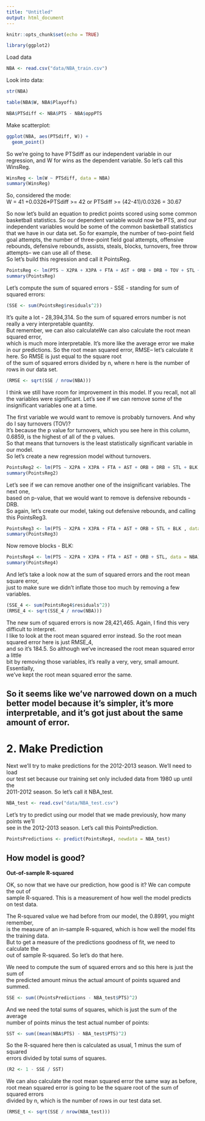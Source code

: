 ```yaml
---
title: "Untitled"
output: html_document
---
```


```r
knitr::opts_chunk$set(echo = TRUE)

library(ggplot2)
```
Load data
```r
NBA <- read.csv("data/NBA_train.csv")
```
Look into data:
```r
str(NBA)
```

```r
table(NBA$W, NBA$Playoffs)
```

```r
NBA$PTSdiff <- NBA$PTS - NBA$oppPTS
```
Make scatterplot:
```r
ggplot(NBA, aes(PTSdiff, W)) +
  geom_point()
```
So we're going to have PTSdiff as our independent variable in our regression,
and W for wins as the dependent variable. So let's call this WinsReg.
```r
WinsReg <- lm(W ~ PTSdiff, data = NBA)
summary(WinsReg)
```
So, considered the mode:  
W = 41 +0.0326*PTSdiff >= 42 or PTSdiff >= (42-41)/0.0326 = 30.67   
  
So now let's build an equation to predict points scored using some common basketball statistics. So our dependent variable would now be PTS, and our independent variables would be some of the common basketball statistics that we have in our data set. So for example, the number of two-point field goal attempts, the number of three-point field goal attempts, offensive rebounds, defensive rebounds, assists, steals, blocks, turnovers, free throw attempts-- we can use all of these.  
So let's build this regression and call it PointsReg.
```r
PointsReg <- lm(PTS ~ X2PA + X3PA + FTA + AST + ORB + DRB + TOV + STL + BLK , data = NBA)
summary(PointsReg)
```
Let's compute the sum of squared errors - SSE - standing for sum of squared errors:
```r
(SSE <- sum(PointsReg$residuals^2))
```
It's quite a lot - 28,394,314. So the sum of squared errors number is not really a very interpretable quantity.  
But remember, we can also calculateWe can also calculate the root mean squared error,  
which is much more interpretable. It's more like the average error we make in our predictions. 
So the root mean squared error, RMSE-- let's calculate it here. So RMSE is just equal to the square root  
of the sum of squared errors divided by n, where n here is the number of rows in our data set.
```r
(RMSE <- sqrt(SSE / nrow(NBA)))
```
I think we still have room for improvement in this model. If you recall, not all the variables were significant.
Let's see if we can remove some of the insignificant variables one at a time.

The first variable we would want to remove is probably turnovers. And why do I say turnovers (TOV)?  
It's because the p value for turnovers, which you see here in this column, 0.6859, is the highest of all of the p values.  
So that means that turnovers is the least statistically significant variable in our model.  
So let's create a new regression model without turnovers.  
```r
PointsReg2 <- lm(PTS ~ X2PA + X3PA + FTA + AST + ORB + DRB + STL + BLK, data = NBA)
summary(PointsReg2)
```
Let's see if we can remove another one of the insignificant variables. The next one,  
based on p-value, that we would want to remove is defensive rebounds - DRB.  
So again, let's create our model, taking out defensive rebounds, and calling this PointsReg3.
```r
PointsReg3 <- lm(PTS ~ X2PA + X3PA + FTA + AST + ORB + STL + BLK , data = NBA)
summary(PointsReg3)
```
Now remove blocks - BLK:
```r
PointsReg4 <- lm(PTS ~ X2PA + X3PA + FTA + AST + ORB + STL, data = NBA)
summary(PointsReg4)
```
And let's take a look now at the sum of squared errors and the root mean square error,  
just to make sure we didn't inflate those too much by removing a few variables.
```r
(SSE_4 <- sum(PointsReg4$residuals^2))
(RMSE_4 <- sqrt(SSE_4 / nrow(NBA)))
```
The new sum of squared errors is now 28,421,465. Again, I find this very difficult to interpret.  
I like to look at the root mean squared error instead. So the root mean squared error here is just RMSE_4,  
and so it's 184.5. So although we've increased the root mean squared error a little  
bit by removing those variables, it's really a very, very, small amount. Essentially,  
we've kept the root mean squared error the same.  

## So it seems like we've narrowed down on a much better model because it's simpler, it's more interpretable, and it's got just about the same amount of error.

# 2. Make Prediction

Next we'll try to make predictions for the 2012-2013 season. We'll need to load  
our test set because our training set only included data from 1980 up until the  
2011-2012 season. So let's call it NBA_test.
```r
NBA_test <- read.csv("data/NBA_test.csv")
```
Let's try to predict using our model that we made previously, how many points we'll  
see in the 2012-2013 season. Let's call this PointsPrediction.
```r
PointsPredictions <- predict(PointsReg4, newdata = NBA_test)
```

## How model is good?

**Out-of-sample R-squared**

OK, so now that we have our prediction, how good is it? We can compute the out of  
sample R-squared. This is a measurement of how well the model predicts on test data.  
  
The R-squared value we had before from our model, the 0.8991, you might remember,  
is the measure of an in-sample R-squared, which is how well the model fits the training data.  
But to get a measure of the predictions goodness of fit, we need to calculate the  
out of sample R-squared. So let's do that here.  
  
We need to compute the sum of squared errors and so this here is just the sum of  
the predicted amount minus the actual amount of points squared and summed.
```r
SSE <- sum((PointsPredictions - NBA_test$PTS)^2)
```
And we need the total sums of squares, which is just the sum of the average  
number of points minus the test actual number of points:
```r
SST <- sum((mean(NBA$PTS) - NBA_test$PTS)^2)
```
So the R-squared here then is calculated as usual, 1 minus the sum of squared  
errors divided by total sums of squares.
```r
(R2 <- 1 - SSE / SST)
```
We can also calculate the root mean squared error the same way as before,  
root mean squared error is going to be the square root of the sum of squared errors  
divided by n, which is the number of rows in our test data set.
```r
(RMSE_t <- sqrt(SSE / nrow(NBA_test)))
```

